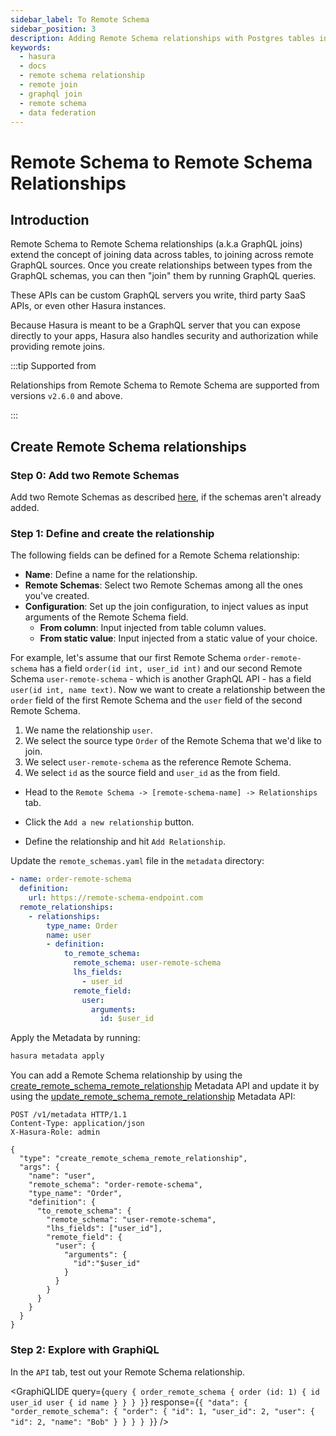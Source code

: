 ```yaml
---
sidebar_label: To Remote Schema
sidebar_position: 3
description: Adding Remote Schema relationships with Postgres tables in Hasura
keywords:
  - hasura
  - docs
  - remote schema relationship
  - remote join
  - graphql join
  - remote schema
  - data federation
---
```



# Remote Schema to Remote Schema Relationships

## Introduction

Remote Schema to Remote Schema relationships (a.k.a GraphQL joins) extend the concept of joining data across tables, to
joining across remote GraphQL sources. Once you create relationships between types from the GraphQL schemas, you can
then "join" them by running GraphQL queries.

These APIs can be custom GraphQL servers you write, third party SaaS APIs, or even other Hasura instances.

Because Hasura is meant to be a GraphQL server that you can expose directly to your apps, Hasura also handles security
and authorization while providing remote joins.

:::tip Supported from

Relationships from Remote Schema to Remote Schema are supported from versions `v2.6.0` and above.

:::

## Create Remote Schema relationships

### Step 0: Add two Remote Schemas

Add two Remote Schemas as described [here](/remote-schemas/adding-schema.mdx), if the schemas aren't already added.

### Step 1: Define and create the relationship

The following fields can be defined for a Remote Schema relationship:

- **Name**: Define a name for the relationship.
- **Remote Schemas**: Select two Remote Schemas among all the ones you've created.
- **Configuration**: Set up the join configuration, to inject values as input arguments of the Remote Schema field.
  - **From column**: Input injected from table column values.
  - **From static value**: Input injected from a static value of your choice.

For example, let's assume that our first Remote Schema `order-remote-schema` has a field `order(id int, user_id int)`
and our second Remote Schema `user-remote-schema` - which is another GraphQL API - has a field
`user(id int, name text)`. Now we want to create a relationship between the `order` field of the first Remote Schema and
the `user` field of the second Remote Schema.

1.  We name the relationship `user`.
2.  We select the source type `Order` of the Remote Schema that we'd like to join.
3.  We select `user-remote-schema` as the reference Remote Schema.
4.  We select `id` as the source field and `user_id` as the from field.

<Tabs groupId="user-preference" className="api-tabs">
<TabItem value="console" label="Console">

- Head to the `Remote Schema -> [remote-schema-name] -> Relationships` tab.
- Click the `Add a new relationship` button.

  <Thumbnail
    src="/img/schema/create-relationship-from-remote-schema.png"
    alt="Opening the remote relationship section"
    width="1000px"
  />

- Define the relationship and hit `Add Relationship`.

  <Thumbnail src="/img/schema/configure-relationship-rs-to-rs.png" alt="Defining the relationship" width="800px" />

</TabItem>
<TabItem value="cli" label="CLI">

Update the `remote_schemas.yaml` file in the `metadata` directory:

```yaml {4-16}
- name: order-remote-schema
  definition:
    url: https://remote-schema-endpoint.com
  remote_relationships:
    - relationships:
        type_name: Order
        name: user
        - definition:
            to_remote_schema:
              remote_schema: user-remote-schema
              lhs_fields:
                - user_id
              remote_field:
                user:
                  arguments:
                    id: $user_id
```

Apply the Metadata by running:

```bash
hasura metadata apply
```

</TabItem>
<TabItem value="api" label="API">

You can add a Remote Schema relationship by using the
[create_remote_schema_remote_relationship](/api-reference/metadata-api/remote-relationships.mdx#metadata-create-remote-schema-remote-relationship)
Metadata API and update it by using the
[update_remote_schema_remote_relationship](/api-reference/metadata-api/remote-relationships.mdx#metadata-update-remote-schema-remote-relationship)
Metadata API:

```http
POST /v1/metadata HTTP/1.1
Content-Type: application/json
X-Hasura-Role: admin

{
  "type": "create_remote_schema_remote_relationship",
  "args": {
    "name": "user",
    "remote_schema": "order-remote-schema",
    "type_name": "Order",
    "definition": {
      "to_remote_schema": {
        "remote_schema": "user-remote-schema",
        "lhs_fields": ["user_id"],
        "remote_field": {
          "user": {
            "arguments": {
              "id":"$user_id"
            }
          }
        }
      }
    }
  }
}
```

</TabItem>
</Tabs>

### Step 2: Explore with GraphiQL

In the `API` tab, test out your Remote Schema relationship.

<GraphiQLIDE
  query={`query {
  order_remote_schema {
  	order (id: 1) {
    	id
    	user_id
    	user {
      	id
      	name
    	}
  	}
  }
}`}
  response={`{
  "data": {
    "order_remote_schema": {
      "order": {
        "id": 1,
        "user_id": 2,
        "user": {
          "id": 2,
          "name": "Bob"
        }
      }
    }
  }
}`}
/>
